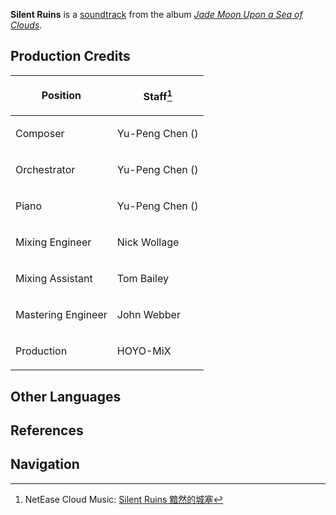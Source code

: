 {{Soundtrack Infobox
|title          =
|image          = Jade Moon Upon a Sea of Clouds.png
|album          = Jade Moon Upon a Sea of Clouds
|disc           = 2
|number         = 63
|featured       =
|featured2      =
|featured3      =
|featured_disc  =
|featured_disc2 =
|featured_disc3 =
|youtube_id     = c0jZ7sPyouE
|youtube_time   = 2354
|spotify_id     = 3Vn5vcFVQ0rW49tJJNw3pP
|played_in      = Lingju Pass; Qingxu Pool
|during         = [[Lingju Pass]], [[Qingxu Pool]]
|domain         =
|previous       = Slumbering Lore
|next           = Lone Drifter
}}
'''Silent Ruins''' is a [[soundtrack]] from the album ''[[Jade Moon Upon a Sea of Clouds]]''.

==Production Credits==
{| class="wikitable" style="text-align:left; height:0.5em"
! Position
! Staff<ref>NetEase Cloud Music: [https://music.163.com/#/song?id=1492276634 Silent Ruins 黯然的城塞]</ref>
|-
! Composer
| Yu-Peng Chen ({{zh|陈致逸}})
|-
! Orchestrator
| Yu-Peng Chen ({{zh|陈致逸}})
|-
! Piano
| Yu-Peng Chen ({{zh|陈致逸}})
|-
! Mixing Engineer
| Nick Wollage
|-
! Mixing Assistant
| Tom Bailey
|-
! Mastering Engineer
| John Webber
|-
! Production
| HOYO-MiX
|}

==Other Languages==
{{Other Languages
|en      = Silent Ruins
|zhs     = 黯然的城塞
|zhs_rm  = Ànrán de Chéngsài
|zht     = 黯然的城塞
|zht_rm  = Ànrán de Chéngsài
|zh_tl   = 
|ja      = 静かな遺跡
|ja_rm   = Shizuka-na Iseki
|ja_tl   = Silent Ruins
|tr      = 
|it      = 
}}

==References==
{{Reflist}}

==Navigation==
{{Soundtrack Navbox|Jade Moon Upon a Sea of Clouds}}